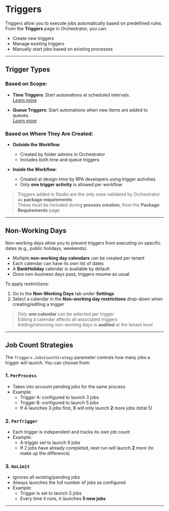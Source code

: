 # Triggers

Triggers allow you to execute jobs automatically based on predefined rules. From the **Triggers** page in Orchestrator, you can:
- Create new triggers
- Manage existing triggers
- Manually start jobs based on existing processes

---

## Trigger Types

### Based on Scope:
- **Time Triggers**: Start automations at scheduled intervals.  
  *[Learn more](#)*

- **Queue Triggers**: Start automations when new items are added to queues.  
  *[Learn more](#)*

### Based on Where They Are Created:
- **Outside the Workflow**:
  - Created by folder admins in Orchestrator
  - Includes both time and queue triggers

- **Inside the Workflow**:
  - Created at design-time by RPA developers using trigger activities
  - Only **one trigger activity** is allowed per workflow

> Triggers added in Studio are the only ones validated by Orchestrator as **package requirements**.  
> These must be included during **process creation**, from the **Package Requirements** page.

---

## Non-Working Days

Non-working days allow you to prevent triggers from executing on specific dates (e.g., public holidays, weekends).

- Multiple **non-working day calendars** can be created per tenant
- Each calendar can have its own list of dates
- A **BankHoliday** calendar is available by default
- Once non-business days pass, triggers resume as usual

To apply restrictions:
1. Go to the **Non-Working Days** tab under **Settings**
2. Select a calendar in the **Non-working day restrictions** drop-down when creating/editing a trigger

> Only **one calendar** can be selected per trigger  
> Editing a calendar affects all associated triggers  
> Adding/removing non-working days is **audited** at the tenant level

---

## Job Count Strategies

The `Triggers.JobsCountStrategy` parameter controls how many jobs a trigger will launch. You can choose from:

### 1. `PerProcess`
- Takes into account pending jobs for the same process
- Example:  
  - Trigger A: configured to launch 3 jobs  
  - Trigger B: configured to launch 5 jobs  
  - If A launches 3 jobs first, B will only launch **2** more jobs (total 5)

### 2. `PerTrigger`
- Each trigger is independent and tracks its own job count
- Example:  
  - A trigger set to launch 9 jobs  
  - If 2 jobs have already completed, next run will launch **2** more (to make up the difference)

### 3. `NoLimit`
- Ignores all existing/pending jobs
- Always launches the full number of jobs as configured  
- Example:  
  - Trigger is set to launch 5 jobs  
  - Every time it runs, it launches **5 new jobs**

---
